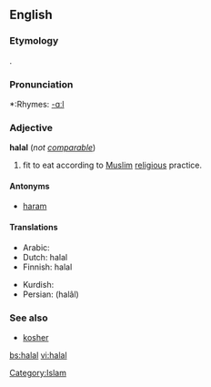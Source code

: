 ==English==
{{wikipedia}}

===Etymology===
{{Ar.}} {{ARchar|[[حلال]]}}.

===Pronunciation===
*:Rhymes: [[Rhymes:English:-ɑːl|-ɑːl]]

===Adjective===
'''halal''' (''not [[comparable]]'')

# {{context|of food}} fit to eat according to [[Muslim]] [[religious]] practice.

====Antonyms====
*[[haram]]

====Translations====
{{top}}
*Arabic: {{ARchar|[[حلال]]}}
*Dutch: halal
*Finnish: halal
{{mid}}
*Kurdish: {{KUchar|[[حه‌ڵاڵ]]}}
*Persian: {{FAchar|[[حلال]]}} (halâl)
{{bottom}}

===See also===
*[[kosher]]

[[Category:Islam]]

[[bs:halal]]
[[vi:halal]]